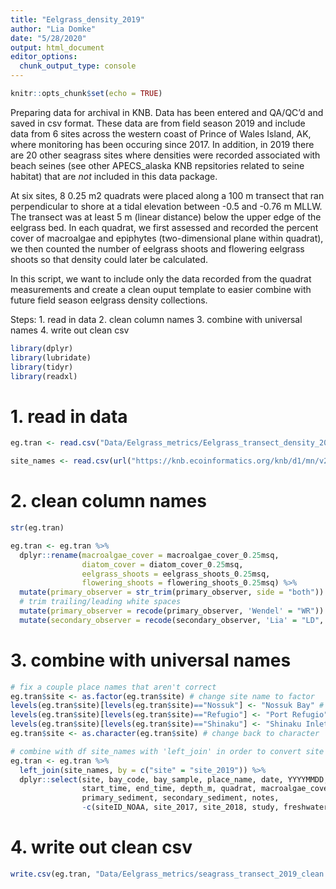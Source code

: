 ```yaml
---
title: "Eelgrass_density_2019"
author: "Lia Domke"
date: "5/28/2020"
output: html_document
editor_options: 
  chunk_output_type: console
---
```


```r
knitr::opts_chunk$set(echo = TRUE)
```

Preparing data for archival in KNB. Data has been entered and QA/QC'd and saved in csv format. These data are from field season 2019 and include data from 6 sites across the western coast of Prince of Wales Island, AK, where monitoring has been occuring since 2017. In addition, in 2019 there are 20 other seagrass sites where densities were recorded associated with beach seines (see other APECS_alaska KNB repsitories related to seine habitat) that are *not* included in this data package.  

At six sites, 8 0.25 m2 quadrats were placed along a 100 m transect that ran perpendicular to shore at a tidal elevation between -0.5 and -0.76 m MLLW. The transect was at least 5 m (linear distance) below the upper edge of the eelgrass bed. In each quadrat, we first assessed and recorded the percent cover of macroalgae and epiphytes (two-dimensional plane within quadrat), we then counted the number of eelgrass shoots and flowering eelgrass shoots so that density could later be calculated.

In this script, we want to include only the data recorded from the quadrat measurements and create a clean ouput template to easier combine with future field season eelgrass density collections. 

Steps:
1. read in data
2. clean column names
3. combine with universal names
4. write out clean csv

```r
library(dplyr)
library(lubridate)
library(tidyr)
library(readxl)
```

# 1. read in data
```r
eg.tran <- read.csv("Data/Eelgrass_metrics/Eelgrass_transect_density_2019.csv", stringsAsFactors = FALSE, header = TRUE)

site_names <- read.csv(url("https://knb.ecoinformatics.org/knb/d1/mn/v2/object/urn%3Auuid%3Ac9c99ce9-fbdd-4879-a2c9-c90448cdba7b", method = "libcurl"), stringsAsFactors = FALSE, header = TRUE)

```

# 2. clean column names

```r
str(eg.tran)

eg.tran <- eg.tran %>%
  dplyr::rename(macroalgae_cover = macroalgae_cover_0.25msq,
                diatom_cover = diatom_cover_0.25msq,
                eelgrass_shoots = eelgrass_shoots_0.25msq,
                flowering_shoots = flowering_shoots_0.25msq) %>%
  mutate(primary_observer = str_trim(primary_observer, side = "both")) %>% 
  # trim trailing/leading white spaces
  mutate(primary_observer = recode(primary_observer, 'Wendel' = "WR")) %>%
  mutate(secondary_observer = recode(secondary_observer, 'Lia' = "LD", 'Ginny' = "GE", 'Alex' = "AW"))
```

# 3. combine with universal names

```r
# fix a couple place names that aren't correct
eg.tran$site <- as.factor(eg.tran$site) # change site name to factor
levels(eg.tran$site)[levels(eg.tran$site)=="Nossuk"] <- "Nossuk Bay" # fixing site names:
levels(eg.tran$site)[levels(eg.tran$site)=="Refugio"] <- "Port Refugio"
levels(eg.tran$site)[levels(eg.tran$site)=="Shinaku"] <- "Shinaku Inlet"
eg.tran$site <- as.character(eg.tran$site) # change back to character

# combine with df site_names with 'left_join' in order to convert site names to universal naming code (bay_code + bay_sample)
eg.tran <- eg.tran %>%
  left_join(site_names, by = c("site" = "site_2019")) %>%
  dplyr::select(site, bay_code, bay_sample, place_name, date, YYYYMMDD, latitude, longitude, primary_observer, secondary_observer, 
                start_time, end_time, depth_m, quadrat, macroalgae_cover, diatom_cover, eelgrass_shoots, flowering_shoots,
                primary_sediment, secondary_sediment, notes,
                -c(siteID_NOAA, site_2017, site_2018, study, freshwater, sediment_description, general_description))

```

# 4. write out clean csv
```r
write.csv(eg.tran, "Data/Eelgrass_metrics/seagrass_transect_2019_clean.csv")
```

